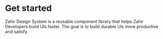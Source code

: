<Meta title="Usage/Intro" />

# Get started

Zahir Design System is a reusable component library that helps Zahir Developers build UIs faster. The goal is to build durable UIs more productive and satisfy.

